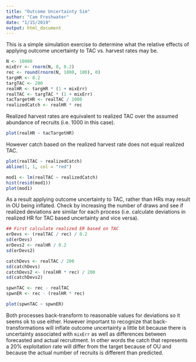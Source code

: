 ```yaml
---
title: "Outcome Uncertainty Sim"
author: "Cam Freshwater"
date: "1/15/2019"
output: html_document
---
```


This is a simple simulation exercise to determine what the relative effects of applying outcome uncertainty to TAC vs. harvest rates may be.

```r
N <- 10000
mixErr <- rnorm(N, 0, 0.2)
rec <- round(rnorm(N, 1000, 100), 0)
targHR <- 0.2
targTAC <- 200
realHR <- targHR * (1 + mixErr)
realTAC <- targTAC * (1 + mixErr)
tacTargetHR <- realTAC / 1000
realizedCatch <- realHR * rec
```

Realized harvest rates are equivalent to realized TAC over the assumed abundance of recruits (i.e. 1000 in this case).

```r
plot(realHR ~ tacTargetHR)
```

However catch based on the realized harvest rate does not equal realized TAC. 

```r
plot(realTAC ~ realizedCatch)
abline(1, 1, col = "red")

mod1 <- lm(realTAC ~ realizedCatch)
hist(resid(mod1))
plot(mod1)
```

As a result applying outcome uncertainty to TAC, rather than HRs may result in OU being inflated. Check by increasing the number of draws and see if realized deviations are similar for each process (i.e. calculate deviations in realized HR for TAC based uncertainty and vice versa).

```r
## First calculate realized ER based on TAC
erDevs <- (realTAC / rec) / 0.2
sd(erDevs)
erDevs2 <- realHR / 0.2
sd(erDevs2)

catchDevs <- realTAC / 200
sd(catchDevs)
catchDevs2 <- (realHR * rec) / 200
sd(catchDevs2)

spwnTAC <- rec - realTAC
spwnER <- rec - (realHR * rec)

plot(spwnTAC ~ spwnER)
```

Both processes back-transform to reasonable values for deviations so it seems ok to use either. However important to recognize that back-transformations will inflate outcome uncertainty a little bit because there is uncertainty associated with `mixErr` as well as differences between forecasted and actual recruitment. In other words the catch that represents a 20% exploitation rate will differ from the target because of OU and because the actual number of recruits is different than predicted.

